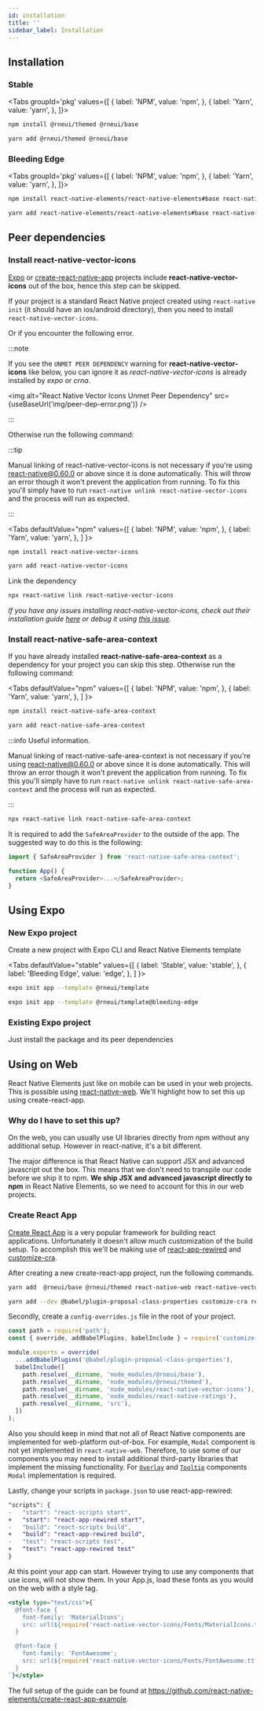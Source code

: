 ```yaml
---
id: installation
title: ''
sidebar_label: Installation
---
```



## Installation

### Stable

<Tabs
groupId='pkg'
values={[
{ label: 'NPM', value: 'npm', },
{ label: 'Yarn', value: 'yarn', },
]}>
<TabItem value="npm">

```bash
npm install @rneui/themed @rneui/base
```

</TabItem>
<TabItem value="yarn">

```bash
yarn add @rneui/themed @rneui/base
```

</TabItem>
</Tabs>

### Bleeding Edge

<Tabs
groupId='pkg'
values={[
{ label: 'NPM', value: 'npm', },
{ label: 'Yarn', value: 'yarn', },
]}>
<TabItem value="npm">

```bash
npm install react-native-elements/react-native-elements#base react-native-elements/react-native-elements#themed
```

</TabItem>
<TabItem value="yarn">

```bash
yarn add react-native-elements/react-native-elements#base react-native-elements/react-native-elements#themed
```

</TabItem>
</Tabs>

## Peer dependencies

### Install react-native-vector-icons

[Expo](https://expo.io) or
[create-react-native-app](https://github.com/react-community/create-react-native-app)
projects include **react-native-vector-icons** out of the box, hence this step can be skipped.

If your project is a standard React Native project created using
`react-native init` (it should have an ios/android directory), then you need to install `react-native-vector-icons`.

Or if you encounter the following error.

:::note

If you see the `UNMET PEER DEPENDENCY` warning for **react-native-vector-icons** like below, you can ignore it as _react-native-vector-icons_ is already installed by _expo_ or _crna_.

<img
  alt="React Native Vector Icons Unmet Peer Dependency"
  src={useBaseUrl('img/peer-dep-error.png')}
/>

:::

Otherwise run the following command:

:::tip

Manual linking of react-native-vector-icons is not necessary if you're using react-native@0.60.0 or above since it is done automatically. This will throw an error though it won't prevent the application from running. To fix this you'll simply have to run `react-native unlink react-native-vector-icons` and the process will run as expected.

:::

<Tabs
defaultValue="npm"
values={[
{ label: 'NPM', value: 'npm', },
{ label: 'Yarn', value: 'yarn', },
]
}>
<TabItem value="npm">

```bash
npm install react-native-vector-icons
```

</TabItem>
<TabItem value="yarn">

```bash
yarn add react-native-vector-icons
```

</TabItem>
</Tabs>

Link the dependency

```bash
npx react-native link react-native-vector-icons
```

_If you have any issues installing react-native-vector-icons, check out their
installation guide
[here](https://github.com/oblador/react-native-vector-icons#installation) or
debug it using
[this issue](https://github.com/react-native-elements/react-native-elements/issues/503)._

### Install react-native-safe-area-context

If you have already installed **react-native-safe-area-context** as a dependency for
your project you can skip this step. Otherwise run the following command:

<Tabs
defaultValue="npm"
values={[
{ label: 'NPM', value: 'npm', },
{ label: 'Yarn', value: 'yarn', },
]
}>
<TabItem value="npm">

```bash
npm install react-native-safe-area-context
```

</TabItem>
<TabItem value="yarn">

```bash
yarn add react-native-safe-area-context
```

</TabItem>
</Tabs>

:::info Useful information.

Manual linking of react-native-safe-area-context is not necessary if you're using react-native@0.60.0 or above since it is done automatically. This will throw an error though it won't prevent the application from running. To fix this you'll simply have to run `react-native unlink react-native-safe-area-context` and the process will run as expected.

:::

```bash
npx react-native link react-native-safe-area-context
```

It is required to add the `SafeAreaProvider` to the outside of the app. The suggested way to do this is
the following:

```js
import { SafeAreaProvider } from 'react-native-safe-area-context';

function App() {
  return <SafeAreaProvider>...</SafeAreaProvider>;
}
```

## Using Expo

### New Expo project

Create a new project with Expo CLI and React Native Elements template

<Tabs
defaultValue="stable"
values={[
{ label: 'Stable', value: 'stable', },
{ label: 'Bleeding Edge', value: 'edge', },
]
}>
<TabItem value="stable">

```bash
expo init app --template @rneui/template
```

</TabItem>
<TabItem value="edge">

```bash
expo init app --template @rneui/template@bleeding-edge
```

</TabItem>
</Tabs>

### Existing Expo project

Just install the package and its peer dependencies

## Using on Web

React Native Elements just like on mobile can be used in your web projects. This is possible using [react-native-web](https://github.com/necolas/react-native-web). We'll highlight how to set this up using create-react-app.

### Why do I have to set this up?

On the web, you can usually use UI libraries directly from npm without any additional setup. However in react-native, it's a bit different.

The major difference is that React Native can support JSX and advanced javascript out the box. This means that we don't need to transpile our code before we ship it to npm. **We ship JSX and advanced javascript directly to npm** in React Native Elements, so we need to account for this in our web projects.

### Create React App

[Create React App](https://create-react-app.dev/) is a very popular framework for building react applications. Unfortunately it doesn't allow much customization of the build setup. To accomplish this we'll be making use of [react-app-rewired](https://github.com/timarney/react-app-rewired) and [customize-cra](https://github.com/arackaf/customize-cra).

After creating a new create-react-app project, run the following commands.

```bash
yarn add  @rneui/base @rneui/themed react-native-web react-native-vector-icons
```

```bash
yarn add --dev @babel/plugin-proposal-class-properties customize-cra react-app-rewired
```

Secondly, create a `config-overrides.js` file in the root of your project.

```js
const path = require('path');
const { override, addBabelPlugins, babelInclude } = require('customize-cra');

module.exports = override(
  ...addBabelPlugins('@babel/plugin-proposal-class-properties'),
  babelInclude([
    path.resolve(__dirname, 'node_modules/@rneui/base'),
    path.resolve(__dirname, 'node_modules/@rneui/themed'),
    path.resolve(__dirname, 'node_modules/react-native-vector-icons'),
    path.resolve(__dirname, 'node_modules/react-native-ratings'),
    path.resolve(__dirname, 'src'),
  ])
);
```

Also you should keep in mind that not all of React Native components are implemented for web-platform out-of-box.
For example, `Modal` component is not yet implemented in `react-native-web`. Therefore, to use some of our components
you may need to install additional third-party libraries that implement the missing functionality.
For [`Overlay`](components/Overlay.mdx) and [`Tooltip`](components/Tooltip.mdx) components `Modal` implementation is required.

Lastly, change your scripts in `package.json` to use react-app-rewired:

```diff
"scripts": {
-   "start": "react-scripts start",
+   "start": "react-app-rewired start",
-   "build": "react-scripts build",
+   "build": "react-app-rewired build",
-   "test": "react-scripts test",
+   "test": "react-app-rewired test"
}
```

At this point your app can start. However trying to use any components that use icons, will not show them. In your App.js, load these fonts as you would on the web with a style tag.

```jsx
<style type="text/css">{`
  @font-face {
    font-family: 'MaterialIcons';
    src: url(${require('react-native-vector-icons/Fonts/MaterialIcons.ttf')}) format('truetype');
  }

  @font-face {
    font-family: 'FontAwesome';
    src: url(${require('react-native-vector-icons/Fonts/FontAwesome.ttf')}) format('truetype');
  }
`}</style>
```

The full setup of the guide can be found at https://github.com/react-native-elements/create-react-app-example.
